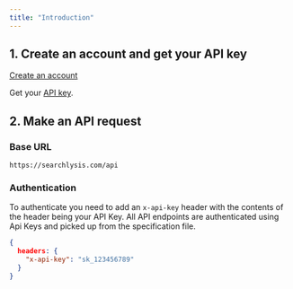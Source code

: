 ```yaml
---
title: "Introduction"
---
```


## 1\. Create an account and get your API key

[Create an account](https://searchlysis.com/key)

Get your [API key](https://searchlysis.com/key).

## 2\. Make an API request

### Base URL

```
https://searchlysis.com/api
```

### Authentication

To authenticate you need to add an `x-api-key` header with the contents of the header being your API Key. All API endpoints are authenticated using Api Keys and picked up from the specification file.

```json API Key
{
  headers: {
    "x-api-key": "sk_123456789"
  }
}
```